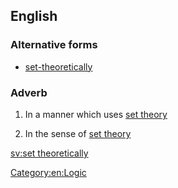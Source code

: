 ==English==

===Alternative forms===
* [[set-theoretically]]

===Adverb===
{{en-adv|pos=[[set]] [[theoretically]]}}

# {{mathematics}} In a manner which uses [[set theory]]
# {{mathematics}} In the sense of [[set theory]]

[[Category:en:Logic]]

[[sv:set theoretically]]
